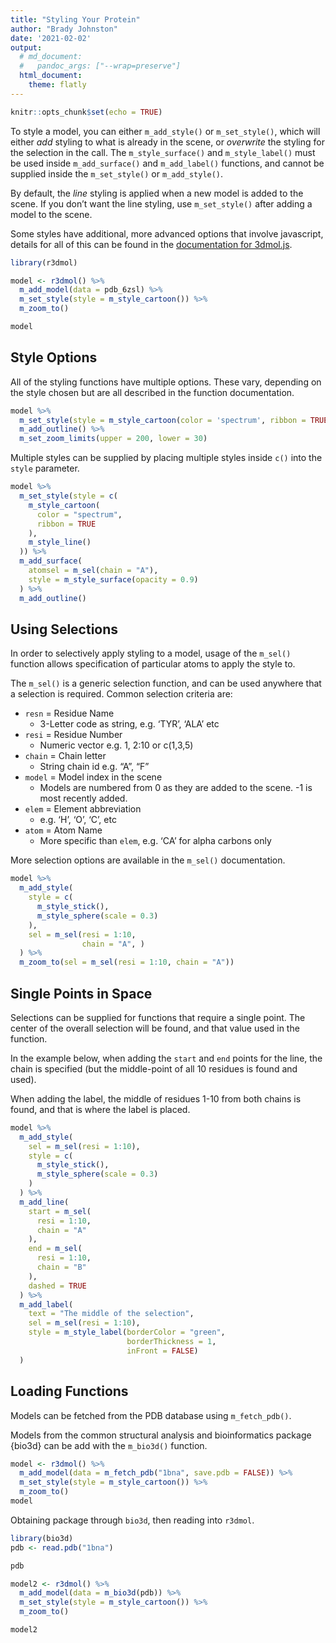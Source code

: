 ```yaml
---
title: "Styling Your Protein"
author: "Brady Johnston"
date: '2021-02-02'
output:
  # md_document:
  #   pandoc_args: ["--wrap=preserve"]
  html_document:
    theme: flatly
---
```


<!--
%\VignetteEngine{knitr::rmarkdown}
%\VignetteIndexEntry{Style Functions}
-->

```r
knitr::opts_chunk$set(echo = TRUE)
```



To style a model, you can either `m_add_style()` or `m_set_style()`, which 
will either _add_ styling to what is already in the scene, or _overwrite_ the 
styling for the selection in the call. The `m_style_surface()` and 
`m_style_label()` must be used inside `m_add_surface()` and `m_add_label()` 
functions, and cannot be supplied inside the `m_set_style()` or `m_add_style()`.

By default, the _line_ styling is applied when a new model is added to the 
scene. If you don't want the line styling, use `m_set_style()` after adding
a model to the scene.

Some styles have additional, more advanced options that involve javascript, 
details for all of this can be found in the 
[documentation for 3dmol.js](https://3dmol.csb.pitt.edu/).

```r
library(r3dmol)
```


```r
model <- r3dmol() %>% 
  m_add_model(data = pdb_6zsl) %>% 
  m_set_style(style = m_style_cartoon()) %>% 
  m_zoom_to()

model
```

## Style Options

All of the styling functions have multiple options. These vary, depending on the
style chosen but are all described in the function documentation.

```r
model %>% 
  m_set_style(style = m_style_cartoon(color = 'spectrum', ribbon = TRUE)) %>% 
  m_add_outline() %>% 
  m_set_zoom_limits(upper = 200, lower = 30)

```


Multiple styles can be supplied by placing multiple styles inside `c()` into the 
`style` parameter.

```r
model %>%
  m_set_style(style = c(
    m_style_cartoon(
      color = "spectrum",
      ribbon = TRUE
    ),
    m_style_line()
  )) %>% 
  m_add_surface(
    atomsel = m_sel(chain = "A"), 
    style = m_style_surface(opacity = 0.9)
  ) %>% 
  m_add_outline()
```

## Using Selections

In order to selectively apply styling to a model, usage of the `m_sel()` 
function allows specification of particular atoms to apply the style to.

The `m_sel()` is a generic selection function, and can be used anywhere that a 
selection is required. Common selection criteria are:

  * `resn` = Residue Name                 
    * 3-Letter code as string, e.g. 'TYR', 'ALA' etc
  * `resi` = Residue Number               
    * Numeric vector e.g. 1, 2:10 or c(1,3,5)
  * `chain` = Chain letter              
    * String chain id e.g. "A", "F"
  * `model` = Model index in the scene    
    * Models are numbered from 0 as they 
  are added to the scene. -1 is most recently added.
  * `elem` = Element abbreviation
    * e.g. 'H', 'O', 'C', etc
  * `atom` = Atom Name
    * More specific than `elem`, e.g. 'CA' for alpha carbons only

More selection options are available in the `m_sel()` documentation.

```r
model %>%
  m_add_style(
    style = c(
      m_style_stick(),
      m_style_sphere(scale = 0.3)
    ),
    sel = m_sel(resi = 1:10, 
                chain = "A", )
  ) %>%
  m_zoom_to(sel = m_sel(resi = 1:10, chain = "A"))
```

## Single Points in Space

Selections can be supplied for functions that require a single point. The center
of the overall selection will be found, and that value used in the function.

In the example below, when adding the `start` and `end` points for the line, 
the chain is specified (but the middle-point of all 10 residues is found and 
used). 

When adding the label, the middle of residues 1-10 from both chains is found, 
and that is where the label is placed.

```r
model %>%
  m_add_style(
    sel = m_sel(resi = 1:10),
    style = c(
      m_style_stick(),
      m_style_sphere(scale = 0.3)
    )
  ) %>%
  m_add_line(
    start = m_sel(
      resi = 1:10,
      chain = "A"
    ),
    end = m_sel(
      resi = 1:10,
      chain = "B"
    ), 
    dashed = TRUE
  ) %>%
  m_add_label(
    text = "The middle of the selection",
    sel = m_sel(resi = 1:10), 
    style = m_style_label(borderColor = "green", 
                          borderThickness = 1, 
                          inFront = FALSE)
  )
```



## Loading Functions

Models can be fetched from the PDB database using `m_fetch_pdb()`.

Models from the common structural analysis and bioinformatics package {bio3d} 
can be add with the `m_bio3d()` function.

```r
model <- r3dmol() %>% 
  m_add_model(data = m_fetch_pdb("1bna", save.pdb = FALSE)) %>% 
  m_set_style(style = m_style_cartoon()) %>% 
  m_zoom_to()
model
```

Obtaining package through `bio3d`, then reading into `r3dmol`.

```r
library(bio3d)
pdb <- read.pdb("1bna") 

pdb

model2 <- r3dmol() %>% 
  m_add_model(data = m_bio3d(pdb)) %>% 
  m_set_style(style = m_style_cartoon()) %>% 
  m_zoom_to()

model2
```



